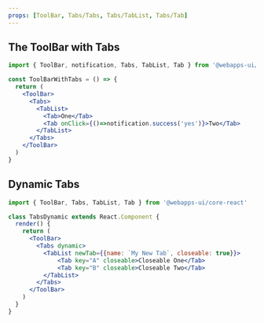 ```yaml
---
props: [ToolBar, Tabs/Tabs, Tabs/TabList, Tabs/Tab]
---
```


## The ToolBar with Tabs

```jsx vertical
import { ToolBar, notification, Tabs, TabList, Tab } from '@webapps-ui/core-react'

const ToolBarWithTabs = () => {
  return (
    <ToolBar>
      <Tabs>
        <TabList>
          <Tab>One</Tab>
          <Tab onClick={()=>notification.success('yes')}>Two</Tab>
        </TabList>
      </Tabs>
    </ToolBar>
  )
}
```

## Dynamic Tabs

```jsx vertical
import { ToolBar, Tabs, TabList, Tab } from '@webapps-ui/core-react'

class TabsDynamic extends React.Component {
  render() {
    return (
      <ToolBar>
        <Tabs dynamic>
          <TabList newTab={{name: `My New Tab`, closeable: true}}>
              <Tab key="A" closeable>Closeable One</Tab>
              <Tab key="B" closeable>Closeable Two</Tab>
          </TabList>
        </Tabs>
      </ToolBar>
    )
  }
}
```
